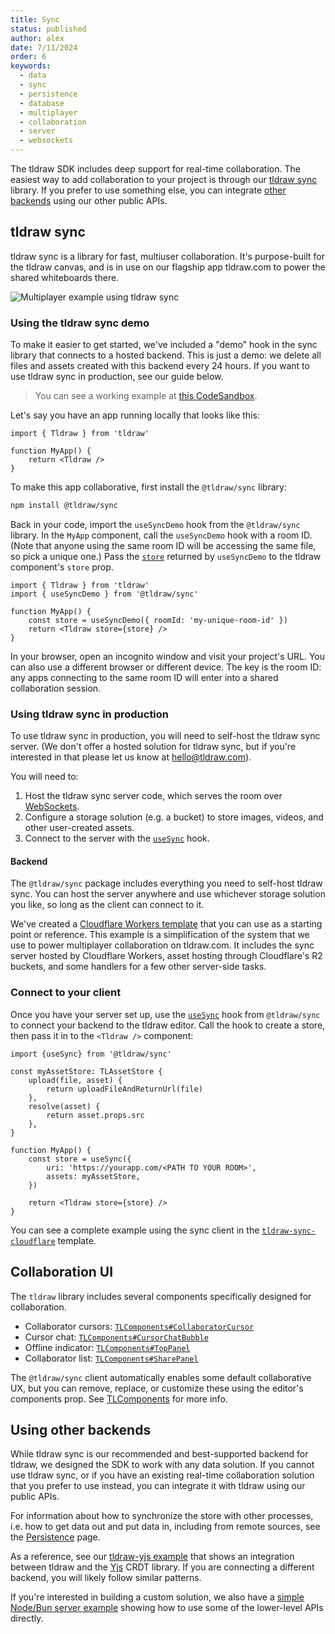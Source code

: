 ```yaml
---
title: Sync
status: published
author: alex
date: 7/11/2024
order: 6
keywords:
  - data
  - sync
  - persistence
  - database
  - multiplayer
  - collaboration
  - server
  - websockets
---
```


The tldraw SDK includes deep support for real-time collaboration. The easiest way to add collaboration to your project is through our [tldraw sync](#tldraw-sync) library. If you prefer to use something else, you can integrate [other backends](#Using-other-backends) using our other public APIs.

## tldraw sync

tldraw sync is a library for fast, multiuser collaboration. It's purpose-built for the tldraw canvas, and is in use on our flagship app tldraw.com to power the shared whiteboards there.

<div className="article__image" style={{ border: 'none' }}>
	<img
		alt="Multiplayer example using tldraw sync"
		src="/images/multiplayer.gif"
		style={{
			// learn this one weird trick for transparent animated gifs. doctors hate her!!!
			mask: 'url(/images/multiplayer_mask.png) luminance center 100% / 100% no-repeat',
			WebkitMask: 'url(/images/multiplayer_mask.png) luminance center 100% / 100% no-repeat',
		}}
	/>
</div>

### Using the tldraw sync demo

To make it easier to get started, we've included a "demo" hook in the sync library that connects to a hosted backend. This is just a demo: we delete all files and assets created with this backend every 24 hours. If you want to use tldraw sync in production, see our guide below.

> You can see a working example at [this CodeSandbox](https://codesandbox.io/p/sandbox/tldraw-sync-demo-d9vq5g?file=%2Fsrc%2FApp.tsx%3A9%2C50).

Let's say you have an app running locally that looks like this:

```tsx
import { Tldraw } from 'tldraw'

function MyApp() {
	return <Tldraw />
}
```

To make this app collaborative, first install the `@tldraw/sync` library:

```bash
npm install @tldraw/sync
```

Back in your code, import the `useSyncDemo` hook from the `@tldraw/sync` library. In the `MyApp` component, call the `useSyncDemo` hook with a room ID. (Note that anyone using the same room ID will be accessing the same file, so pick a unique one.) Pass the [`store`](/docs/persistence#The-store-prop) returned by `useSyncDemo` to the tldraw component's `store` prop.

```tsx
import { Tldraw } from 'tldraw'
import { useSyncDemo } from '@tldraw/sync'

function MyApp() {
	const store = useSyncDemo({ roomId: 'my-unique-room-id' })
	return <Tldraw store={store} />
}
```

In your browser, open an incognito window and visit your project's URL. You can also use a different browser or different device. The key is the room ID: any apps connecting to the same room ID will enter into a shared collaboration session.

### Using tldraw sync in production

To use tldraw sync in production, you will need to self-host the tldraw sync server. (We don't offer a hosted solution for tldraw sync, but if you're interested in that please let us know at hello@tldraw.com).

You will need to:

1. Host the tldraw sync server code, which serves the room over [WebSockets](https://developer.mozilla.org/en-US/docs/Web/API/WebSockets_API).
2. Configure a storage solution (e.g. a bucket) to store images, videos, and other user-created assets.
3. Connect to the server with the [`useSync`](?) hook.

#### Backend

The `@tldraw/sync` package includes everything you need to self-host tldraw sync. You can host the server anywhere and use whichever storage solution you like, so long as the client can connect to it.

We've created a [Cloudflare Workers template](https://github.com/tldraw/tldraw-sync-cloudflare) that you can use as a starting point or reference. This example is a simplification of the system that we use to power multiplayer collaboration on tldraw.com. It includes the sync server hosted by Cloudflare Workers, asset hosting through Cloudflare's R2 buckets, and some handlers for a few other server-side tasks.

### Connect to your client

Once you have your server set up, use the [`useSync`](?) hook from `@tldraw/sync` to connect your backend to the tldraw editor. Call the hook to create a store, then pass it in to the `<Tldraw />` component:

```tsx
import {useSync} from '@tldraw/sync'

const myAssetStore: TLAssetStore {
	upload(file, asset) {
		return uploadFileAndReturnUrl(file)
	},
	resolve(asset) {
		return asset.props.src
	},
}

function MyApp() {
	const store = useSync({
		uri: 'https://yourapp.com/<PATH TO YOUR ROOM>',
		assets: myAssetStore,
	})

	return <Tldraw store={store} />
}

```

You can see a complete example using the sync client in the [`tldraw-sync-cloudflare`](https://github.com/tldraw/tldraw/blob/main/templates/sync-cloudflare/client/App.tsx) template.

## Collaboration UI

The `tldraw` library includes several components specifically designed for collaboration.

- Collaborator cursors: [`TLComponents#CollaboratorCursor`](?)
- Cursor chat: [`TLComponents#CursorChatBubble`](?)
- Offline indicator: [`TLComponents#TopPanel`](?)
- Collaborator list: [`TLComponents#SharePanel`](?)

The `@tldraw/sync` client automatically enables some default collaborative UX, but you can remove, replace, or customize these using the editor's components prop. See [TLComponents](?) for more info.

## Using other backends

While tldraw sync is our recommended and best-supported backend for tldraw, we designed the SDK to work with any data solution. If you cannot use tldraw sync, or if you have an existing real-time collaboration solution that you prefer to use instead, you can integrate it with tldraw using our public APIs.

For information about how to synchronize the store with other processes, i.e. how to get data out and put data in, including from remote sources, see the [Persistence](/docs/persistence) page.

As a reference, see our [tldraw-yjs example](https://github.com/tldraw/tldraw-yjs-example) that shows an integration between tldraw and the [Yjs](https://yjs.dev) CRDT library. If you are connecting a different backend, you will likely follow similar patterns.

If you're interested in building a custom solution, we also have a [simple Node/Bun server example](https://github.com/tldraw/tldraw/tree/main/apps/simple-server-example) showing how to use some of the lower-level APIs directly.
